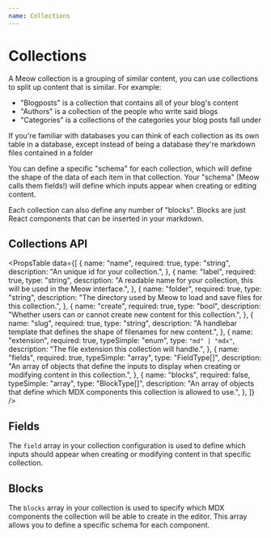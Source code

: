 ```yaml
---
name: Collections
---
```

# Collections

A Meow collection is a grouping of similar content, you can use collections to split up content that is similar. For example:

- "Blogposts" is a collection that contains all of your blog's content
- "Authors" is a collection of the people who write said blogs
- "Categories" is a collections of the categories your blog posts fall under

<Note>

If you're familiar with databases you can think of each collection as its own table in a database, except instead of being a database they're markdown files contained in a folder

</Note>

You can define a specific "schema" for each collection, which will define the shape of the data of each item in that collection. Your "schema" (Meow calls them fields!) will define which inputs appear when creating or editing content.

Each collection can also define any number of "blocks". Blocks are just React components that can be inserted in your markdown.

## Collections API

<PropsTable data={[
{
name: "name",
required: true,
type: "string",
description: "An unique id for your collection.",
},
{
name: "label",
required: true,
type: "string",
description: "A readable name for your collection, this will be used in the Meow interface.",
},
{
name: "folder",
required: true,
type: "string",
description: "The directory used by Meow to load and save files for this collection.",
},
{
name: "create",
required: true,
type: "bool",
description: "Whether users can or cannot create new content for this collection.",
},
{
name: "slug",
required: true,
type: "string",
description: "A handlebar template that defines the shape of filenames for new content.",
},
{
name: "extension",
required: true,
typeSimple: "enum",
type: `"md" | "mdx"`,
description: "The file extension this collection will handle.",
},
{
name: "fields",
required: true,
typeSimple: "array",
type: "FieldType[]",
description: "An array of objects that define the inputs to display when creating or modifying content in this collection.",
},
{
name: "blocks",
required: false,
typeSimple: "array",
type: "BlockType[]",
description: "An array of objects that define which MDX components this collection is allowed to use.",
},
]} />

## Fields

The `field` array in your collection configuration is used to define which inputs should appear when creating or modifying content in that specific collection.

<ContentLink title="Fields documentation" href="/docs/fields" >


</ContentLink>

## Blocks

The `blocks` array in your collection is used to specify which MDX components the collection will be able to create in the editor. This array allows you to define a specific schema for each component.

<ContentLink title="Blocks documentation" href="/docs/blocks" >


</ContentLink>

